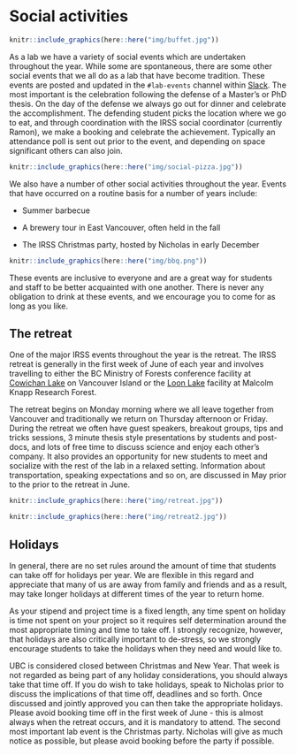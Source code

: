# Social activities {-#social}

```r
knitr::include_graphics(here::here("img/buffet.jpg"))
```

As a lab we have a variety of social events which are undertaken throughout the year. While  some are spontaneous, there are some other social events that we all do as a lab that have become tradition. These events are posted and updated in the `#lab-events` channel within [Slack](#slack). The most important is the celebration following the defense of a Master’s or PhD thesis. On the day of the defense we always go out for dinner and celebrate the accomplishment. The defending student picks the location where we go to eat, and through coordination with the IRSS social coordinator (currently Ramon), we make a booking and celebrate the achievement. Typically an attendance poll is sent out prior to the event, and depending on space significant others can also join. 
 
```r
knitr::include_graphics(here::here("img/social-pizza.jpg"))
``` 

We also have a number of other social activities throughout the year. Events that have occurred on a routine basis for a number of years include:

* Summer barbecue

* A brewery tour in East Vancouver, often held in the fall 

* The IRSS Christmas party, hosted by Nicholas in early December

```r
knitr::include_graphics(here::here("img/bbq.png"))
```

These events are inclusive to everyone and are a great way for students and staff to be better acquainted with one another. There is never any obligation to drink at these events, and we encourage you to come for as long as you like.

## The retreat {-#retreat}

One of the major IRSS events throughout the year is the retreat. The IRSS retreat is generally in the first week of June of each year and involves travelling to either the BC Ministry of Forests conference facility at [Cowichan Lake](http://www.town.lakecowichan.bc.ca/) on Vancouver Island or the [Loon Lake](https://loonlake.ubc.ca/about-us) facility at Malcolm Knapp Research Forest. 

The retreat begins on Monday morning where we all leave together from Vancouver and traditionally we return on Thursday afternoon or Friday. During the retreat we often have guest speakers, breakout groups, tips and tricks sessions, 3 minute thesis style presentations by students and post-docs, and lots of free time to discuss science and enjoy each other's company. It also provides an opportunity for new students to meet and socialize with the rest of the lab in a relaxed setting. Information about transportation, speaking expectations and so on, are discussed in May prior to the prior to the retreat in June.

```r
knitr::include_graphics(here::here("img/retreat.jpg"))
```

```r
knitr::include_graphics(here::here("img/retreat2.jpg"))
```

## Holidays {-#holidays}

In general, there are no set rules around the amount of time that students can take off for holidays per year. We are flexible in this regard and appreciate that many of us are away from family and friends and as a result, may take longer holidays at different times of the year to return home. 

As your stipend and project time is a fixed length, any time spent on holiday is time not spent on your project so it requires self determination around the most appropriate timing and time to take off. I strongly recognize, however, that holidays are also critically important to de-stress, so we strongly encourage students to take the holidays when they need and would like to. 

UBC is considered closed between Christmas and New Year. That week is not regarded as being part of any holiday considerations, you should always take that time off. If you do wish to take holidays, speak to Nicholas prior to discuss the implications of that time off, deadlines and so forth. Once discussed and jointly approved you can then take the appropriate holidays. Please avoid booking time off in the first week of June - this is almost always when the retreat occurs, and it is mandatory to attend. The second most important lab event is the Christmas party. Nicholas will give as much notice as possible, but please avoid booking before the party if possible. 
